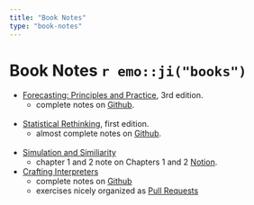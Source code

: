 ```yaml
---
title: "Book Notes"
type: "book-notes"
---
```


# Book Notes `r emo::ji("books")`

* [Forecasting: Principles and Practice](https://otexts.com/fpp3/), 3rd edition.
  * complete notes on [Github](https://github.com/tmastny/timeseries/tree/master/vignettes).\
\
* [Statistical Rethinking](https://xcelab.net/rm/statistical-rethinking/), first edition.
  * almost complete notes on [Github](https://github.com/tmastny/Statistical-Rethinking-Notes).\
\
* [Simulation and Similiarity](https://www.amazon.com/Simulation-Similarity-Understand-Studies-Philosophy/dp/0190265124)
  * chapter 1 and 2 note on Chapters 1 and 2 [Notion](https://www.notion.so/Simulation-and-Similarity-2525272efbf14bfca6b480b69e907116).

* [Crafting Interpreters](https://craftinginterpreters.com/)
  * complete notes on [Github](https://github.com/tmastny/crafting-interpreters)
  * exercises nicely organized as [Pull Requests](https://github.com/tmastny/crafting-interpreters/pulls)
